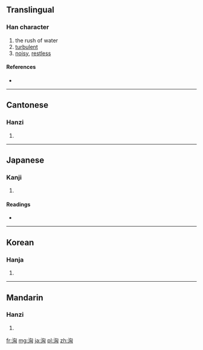 {{also|汹}}
==Translingual==

===Han character===
{{Han char|rn=85|rad=水|as=06|sn=9|four=3712<sub>0</sub>|canj=水心山大 (EPUK)}}

# the rush of water
# [[turbulent]]
# [[noisy]], [[restless]]

====References====
* {{Han ref|kx=0622.130|dkj=17417|dj=1018.110|hdz=31614.010|uh=6D36|ud=27958|bh=ACA4|bd=44196}}

----

==Cantonese==

===Hanzi===
{{yue-hanzi|jyut=|y=hung1|sim=汹}}

# {{defn|lang=yue|sort=水06}}

----

==Japanese==

===Kanji===
{{ja-kanji|grade=|rs=水06}}

# {{defn|lang=ja|sort=水06}}

====Readings====
* {{ja-readings|on=[[きょう]] (kyō)|kun=[[わく]] (waku)}}

----

==Korean==

===Hanja===
{{ko-hanja|hangeul=흉|eumhun=|rv=hyung|mr=hyung|y=hyung}}

# {{defn|lang=ko|sort=水06}}

----

==Mandarin==

===Hanzi===
{{cmn-hanzi|sim=汹|pin=[[huáng]] ([[huang2]]), [[xiōng]] ([[xiong1]])|wg=huang<sup>2</sup>, hsiung<sup>1</sup>}}

# {{defn|lang=cmn|sort=水06}}

[[fr:洶]]
[[mg:洶]]
[[ja:洶]]
[[pl:洶]]
[[zh:洶]]
